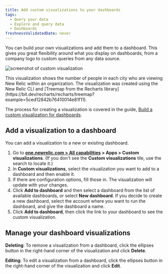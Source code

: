 ```yaml
---
title: Add custom visualizations to your dashboards
tags:
  - Query your data
  - Explore and query data
  - Dashboards
freshnessValidatedDate: never
---
```



You can build your own visualizations and add them to a dashboard. This gives you great flexibility around what you display on dashboards, from a company logo to custom queries from any data source.

<img
  title="Custom visualization"
  alt="screenshot of custom visualization"
  src={dashboardsCustomVisualizationsExample}
/>

<figcaption>
  This visualization shows the number of people in each city who are viewing New Relic within an organization. The visualization was created using the New Relic CLI and [Treemap from the Recharts library](https://bit.dev/recharts/recharts/treemap?example=5ced12842b76410014e81f11).
</figcaption>

The process for creating a visualization is covered in the guide, [Build a custom visualization for dashboards](https://developer.newrelic.com/build-apps/build-visualization).

## Add a visualization to a dashboard

You can add a visualization to a new or existing dashboard.

1. Go to <DoNotTranslate>**[one.newrelic.com > All capabilities](https://one.newrelic.com/all-capabilities) > Apps > Custom visualizations**</DoNotTranslate>. (If you don't see the <DoNotTranslate>**Custom visualizations**</DoNotTranslate> tile, use the search to locate it.)
2. In <DoNotTranslate>**Custom visualizations**</DoNotTranslate>, select the visualization you want to add to a dashboard and then enable it.
3. If there are configuration options, fill those in. The visualization will update with your changes.
4. Click <DoNotTranslate>**Add to dashboard**</DoNotTranslate> and then select a dashboard from the list of available dashboards, or select <DoNotTranslate>**New dashboard**</DoNotTranslate>.
   If you decide to create a new dashboard, select the account where you want to run the dashboard, and give the dashboard a name.
5. Click <DoNotTranslate>**Add to dashboard**</DoNotTranslate>, then click the link to your dashboard to see the custom visualization.

## Manage your dashboard visualizations

<DoNotTranslate>**Deleting**</DoNotTranslate>: To remove a visualization from a dashboard, click the ellipses button in the right-hand corner of the visualization and click <DoNotTranslate>**Delete**</DoNotTranslate>.

<DoNotTranslate>**Editing**</DoNotTranslate>: To edit a visualization from a dashboard, click the ellipses button in the right-hand corner of the visualization and click <DoNotTranslate>**Edit**</DoNotTranslate>.
